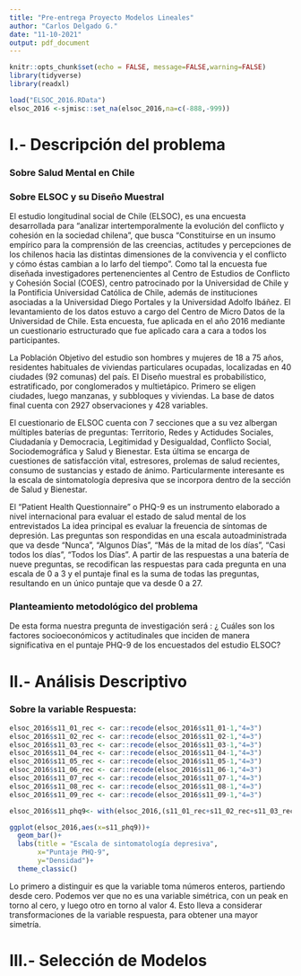 ```yaml
---
title: "Pre-entrega Proyecto Modelos Lineales"
author: "Carlos Delgado G."
date: "11-10-2021"
output: pdf_document
---
```


```r
knitr::opts_chunk$set(echo = FALSE, message=FALSE,warning=FALSE)
library(tidyverse)
library(readxl)
```


```r
load("ELSOC_2016.RData")
elsoc_2016 <-sjmisc::set_na(elsoc_2016,na=c(-888,-999))
```

# I.- Descripción del problema

### Sobre Salud Mental en Chile

### Sobre ELSOC y su Diseño Muestral

El estudio longitudinal social de Chile (ELSOC), es una encuesta desarrollada para "analizar intertemporalmente la evolución del conflicto y cohesión en la sociedad chilena", que busca  "Constituirse en un insumo empírico para la comprensión de las creencias, actitudes y percepciones de los chilenos hacia las distintas dimensiones de la convivencia y el conflicto y cómo éstas cambian a lo larfo del tiempo". Como tal la encuesta fue diseñada investigadores pertenencientes al Centro de Estudios de Conflicto y Cohesión Social (COES), centro patrocinado por la Universidad de Chile y la Pontificia Universidad Católica de Chile, además de instituciones asociadas a la Universidad Diego Portales y la Universidad Adolfo Ibáñez. El levantamiento de los datos estuvo a cargo del Centro de Micro Datos de la Universidad de Chile. Esta encuesta, fue aplicada en el año 2016 mediante un cuestionario estructurado que fue aplicado cara a cara a todos los participantes.

La Población Objetivo del estudio son hombres y mujeres de 18 a 75 años, residentes habituales de viviendas particulares ocupadas, localizadas en 40 ciudades (92 comunas) del país. El Diseño muestral es probabilístico, estratificado, por conglomerados y multietápico. Primero se eligen ciudades, luego manzanas, y subbloques y viviendas. La base de datos final cuenta con 2927 observaciones y 428 variables.

El cuestionario de ELSOC cuenta con 7 secciones que a su vez albergan múltiples baterías de preguntas: Territorio, Redes y Actidudes Sociales, Ciudadanía y Democracia, Legitimidad y Desigualdad, Conflicto Social, Sociodemográfica y Salud y Bienestar. Esta última se encarga de cuestiones de satisfacción vital, estresores, prolemas de salud recientes, consumo de sustancias y estado de ánimo. Particularmente interesante es la escala de sintomatología depresiva que se incorpora dentro de la sección de Salud y Bienestar. 

El "Patient Health Questionnaire" o PHQ-9 es un instrumento elaborado a nivel internacional para evaluar el estado de salud mental de los entrevistados La idea principal es evaluar la freuencia de síntomas de depresión. Las preguntas son respondidas en una escala autoadministrada que va desde "Nunca", "Algunos Días", "Más de la mitad de los días", "Casi todos los días", "Todos los Días". A partir de las respuestas a una batería de nueve preguntas, se recodifican las respuestas para cada pregunta en una escala de 0 a 3 y el puntaje final es la suma de todas las preguntas, resultando en un único puntaje que va desde 0 a 27.


### Planteamiento metodológico del problema

De esta forma nuestra pregunta de investigación será : ¿ Cuáles son los factores socioeconómicos y actitudinales que inciden de manera significativa en el puntaje PHQ-9 de los encuestados del estudio ELSOC?

# II.- Análisis Descriptivo

### Sobre la variable Respuesta:

```r
elsoc_2016$s11_01_rec <- car::recode(elsoc_2016$s11_01-1,"4=3")
elsoc_2016$s11_02_rec <- car::recode(elsoc_2016$s11_02-1,"4=3")
elsoc_2016$s11_03_rec <- car::recode(elsoc_2016$s11_03-1,"4=3")
elsoc_2016$s11_04_rec <- car::recode(elsoc_2016$s11_04-1,"4=3")
elsoc_2016$s11_05_rec <- car::recode(elsoc_2016$s11_05-1,"4=3")
elsoc_2016$s11_06_rec <- car::recode(elsoc_2016$s11_06-1,"4=3")
elsoc_2016$s11_07_rec <- car::recode(elsoc_2016$s11_07-1,"4=3")
elsoc_2016$s11_08_rec <- car::recode(elsoc_2016$s11_08-1,"4=3")
elsoc_2016$s11_09_rec <- car::recode(elsoc_2016$s11_09-1,"4=3")

elsoc_2016$s11_phq9<- with(elsoc_2016,(s11_01_rec+s11_02_rec+s11_03_rec+s11_04_rec+s11_05_rec+s11_06_rec+s11_07_rec+s11_08_rec+s11_09_rec))
```

```r
ggplot(elsoc_2016,aes(x=s11_phq9))+
  geom_bar()+
  labs(title = "Escala de sintomatología depresiva",
       x="Puntaje PHQ-9",
       y="Densidad")+
  theme_classic()
```

Lo primero a distinguir es que la variable toma números enteros, partiendo desde cero. Podemos ver que no es una variable simétrica, con un peak en torno al cero, y luego otro en torno al valor 4. Esto lleva a considerar transformaciones de la variable respuesta, para obtener una mayor simetría.


# III.- Selección de Modelos